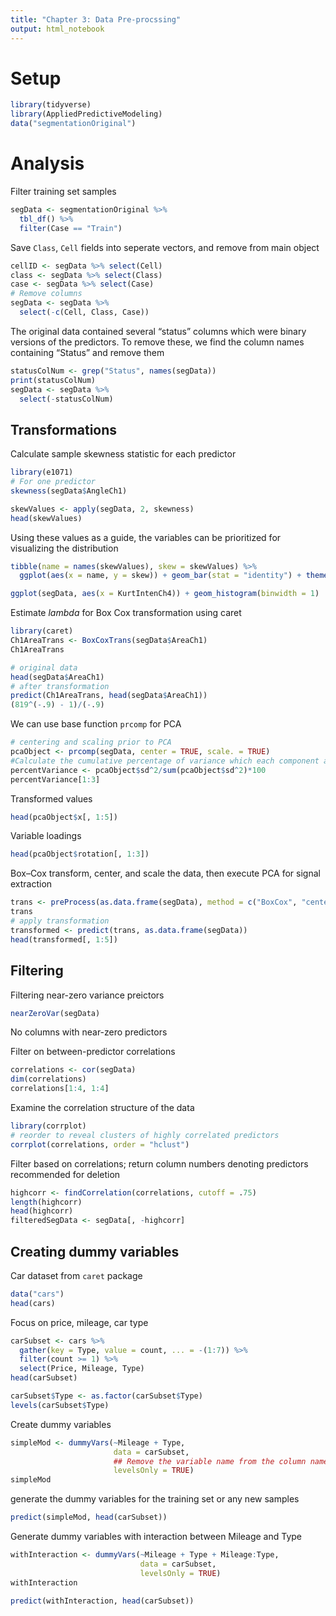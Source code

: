 ```yaml
---
title: "Chapter 3: Data Pre-procssing"
output: html_notebook
---
```


# Setup

```r
library(tidyverse)
library(AppliedPredictiveModeling)
data("segmentationOriginal")
```

# Analysis

Filter training set samples
```r
segData <- segmentationOriginal %>% 
  tbl_df() %>% 
  filter(Case == "Train")
```

Save `Class`, `Cell` fields into seperate vectors, and remove from main object
```r
cellID <- segData %>% select(Cell)
class <- segData %>% select(Class)
case <- segData %>% select(Case)
# Remove columns
segData <- segData %>%
  select(-c(Cell, Class, Case))
```

The original data contained several “status” columns which were binary versions of the predictors. To remove these, we find the column names containing "Status" and remove them
```r
statusColNum <- grep("Status", names(segData))
print(statusColNum)
segData <- segData %>%
  select(-statusColNum)
```

## Transformations

Calculate sample skewness statistic for each predictor
```r
library(e1071)
# For one predictor
skewness(segData$AngleCh1)
```
```r
skewValues <- apply(segData, 2, skewness)
head(skewValues)
```

Using these values as a guide, the variables can be prioritized for visualizing
the distribution
```r
tibble(name = names(skewValues), skew = skewValues) %>%
  ggplot(aes(x = name, y = skew)) + geom_bar(stat = "identity") + theme(axis.text.x = element_text(angle=90, hjust=1, vjust=.5))

```

```r
ggplot(segData, aes(x = KurtIntenCh4)) + geom_histogram(binwidth = 1)
```

Estimate $lambda$ for Box Cox transformation using caret

```r
library(caret)
Ch1AreaTrans <- BoxCoxTrans(segData$AreaCh1)
Ch1AreaTrans
```

```r
# original data
head(segData$AreaCh1)
# after transformation
predict(Ch1AreaTrans, head(segData$AreaCh1))
(819^(-.9) - 1)/(-.9)
```


We can use base function `prcomp` for PCA

```r
# centering and scaling prior to PCA
pcaObject <- prcomp(segData, center = TRUE, scale. = TRUE)
#Calculate the cumulative percentage of variance which each component accounts for.
percentVariance <- pcaObject$sd^2/sum(pcaObject$sd^2)*100
percentVariance[1:3]
```

Transformed values

```r
head(pcaObject$x[, 1:5])
```

Variable loadings

```r
head(pcaObject$rotation[, 1:3])
```

Box–Cox transform, center, and scale the data, then execute PCA for signal extraction  

```r
trans <- preProcess(as.data.frame(segData), method = c("BoxCox", "center", "scale", "pca"))
trans
# apply transformation
transformed <- predict(trans, as.data.frame(segData))
head(transformed[, 1:5])
```

## Filtering

Filtering near-zero variance preictors
```r
nearZeroVar(segData)
```
No columns with near-zero predictors

Filter on between-predictor correlations
```r
correlations <- cor(segData)
dim(correlations)
correlations[1:4, 1:4]
```

Examine the correlation structure of the data
```r
library(corrplot)
# reorder to reveal clusters of highly correlated predictors
corrplot(correlations, order = "hclust")
```

Filter based on correlations; return column numbers denoting predictors recommended for deletion
```r
highcorr <- findCorrelation(correlations, cutoff = .75)
length(highcorr)
head(highcorr)
filteredSegData <- segData[, -highcorr]
```

## Creating dummy variables

Car dataset from `caret` package
```r
data("cars")
head(cars)
```

Focus on price, mileage, car type
```r
carSubset <- cars %>%
  gather(key = Type, value = count, ... = -(1:7)) %>%
  filter(count >= 1) %>% 
  select(Price, Mileage, Type)
head(carSubset)
```

```r
carSubset$Type <- as.factor(carSubset$Type)
levels(carSubset$Type)
```

Create dummy variables
```r
simpleMod <- dummyVars(~Mileage + Type, 
                       data = carSubset,
                       ## Remove the variable name from the column name
                       levelsOnly = TRUE)
simpleMod
```

generate the dummy variables for the training set or any new samples
```r
predict(simpleMod, head(carSubset))
```

Generate dummy variables with interaction between Mileage and Type
```r
withInteraction <- dummyVars(~Mileage + Type + Mileage:Type,
                             data = carSubset,
                             levelsOnly = TRUE)
withInteraction

predict(withInteraction, head(carSubset))
```


